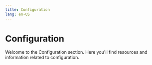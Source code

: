 ```yaml
---
title: Configuration
lang: en-US
---
```



# Configuration

Welcome to the Configuration section. Here you'll find resources and information related to configuration.

<Cards>
  <Card title="Node Base Configuration" href="/builders/node-operators/configuration/base-config" />
  <Card title="Consensus Layer Configuration Options (op-node)" href="/builders/node-operators/configuration/consensus-config" />
  <Card title="Execution Layer Configuration Options (op-geth)" href="/builders/node-operators/configuration/execution-config" />
</Cards>